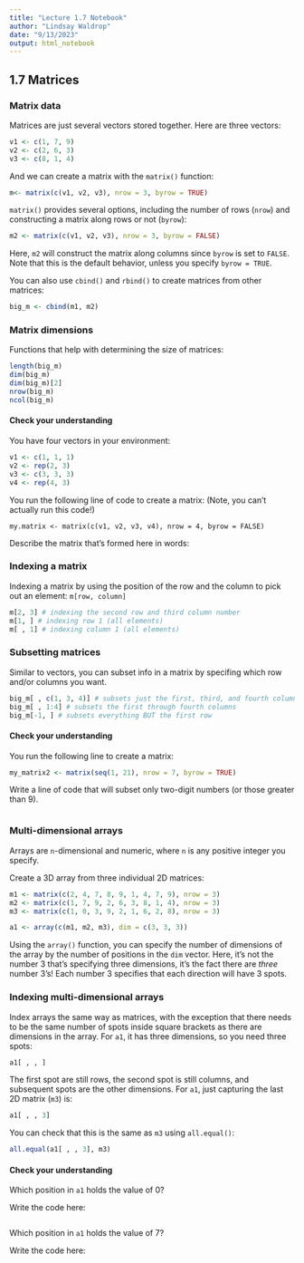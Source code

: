 ```yaml
---
title: "Lecture 1.7 Notebook"
author: "Lindsay Waldrop"
date: "9/13/2023"
output: html_notebook
---
```


## 1.7 Matrices

### Matrix data

Matrices are just several vectors stored together. Here are three vectors:
```r
v1 <- c(1, 7, 9)
v2 <- c(2, 6, 3)
v3 <- c(8, 1, 4)
```

And we can create a matrix with the `matrix()` function:
```r
m<- matrix(c(v1, v2, v3), nrow = 3, byrow = TRUE)
```

`matrix()` provides several options, including the number of rows (`nrow`) and constructing a matrix along rows or not (`byrow`):
```r
m2 <- matrix(c(v1, v2, v3), nrow = 3, byrow = FALSE)
```

Here, `m2` will construct the matrix along columns since `byrow` is set to `FALSE`. Note that this is the default behavior, unless you specify `byrow = TRUE`.

You can also use `cbind()` and `rbind()` to create matrices from other matrices:
```r
big_m <- cbind(m1, m2)
```

### Matrix dimensions

Functions that help with determining the size of matrices:
```r
length(big_m)
dim(big_m)
dim(big_m)[2]
nrow(big_m)
ncol(big_m)
```

#### Check your understanding

You have four vectors in your environment:
```r
v1 <- c(1, 1, 1)
v2 <- rep(2, 3)
v3 <- c(3, 3, 3)
v4 <- rep(4, 3)
```

You run the following line of code to create a matrix: (Note, you can't actually run this code!)

`my.matrix <- matrix(c(v1, v2, v3, v4), nrow = 4, byrow = FALSE)`

Describe the matrix that's formed here in words: 


### Indexing a matrix

Indexing a matrix by using the position of the row and the column to pick out an element: `m[row, column]`

```r
m[2, 3] # indexing the second row and third column number
m[1, ] # indexing row 1 (all elements)
m[ , 1] # indexing column 1 (all elements)
```

### Subsetting matrices

Similar to vectors, you can subset info in a matrix by specifing which row and/or columns you want.

```r
big_m[ , c(1, 3, 4)] # subsets just the first, third, and fourth columns
big_m[ , 1:4] # subsets the first through fourth columns
big_m[-1, ] # subsets everything BUT the first row
```


#### Check your understanding

You run the following line to create a matrix: 
```r
my_matrix2 <- matrix(seq(1, 21), nrow = 7, byrow = TRUE)
```

Write a line of code that will subset only two-digit numbers (or those greater than 9).
```r

```

### Multi-dimensional arrays

Arrays are `n`-dimensional and numeric, where `n` is any positive integer you specify.

Create a 3D array from three individual 2D matrices:
```r
m1 <- matrix(c(2, 4, 7, 8, 9, 1, 4, 7, 9), nrow = 3)
m2 <- matrix(c(1, 7, 9, 2, 6, 3, 8, 1, 4), nrow = 3)
m3 <- matrix(c(1, 0, 3, 9, 2, 1, 6, 2, 8), nrow = 3)

a1 <- array(c(m1, m2, m3), dim = c(3, 3, 3))
```

Using the `array()` function, you can specify the number of dimensions of the array by the number of positions in the `dim` vector. Here, it's not the number 3 that's specifying three dimensions, it's the fact there are *three* number 3's! Each number 3 specifies that each direction will have 3 spots.

### Indexing multi-dimensional arrays

Index arrays the same way as matrices, with the exception that there needs to be the same number of spots inside square brackets as there are dimensions in the array. For `a1`, it has three dimensions, so you need three spots:
```r
a1[ , , ]
```
The first spot are still rows, the second spot is still columns, and subsequent spots are the other dimensions. For `a1`, just capturing the last 2D matrix (`m3`) is: 
```r
a1[ , , 3]
```

You can check that this is the same as `m3` using `all.equal()`:
```r
all.equal(a1[ , , 3], m3)
```

#### Check your understanding

Which position in `a1` holds the value of 0?

Write the code here: 
```r

```

Which position in `a1` holds the value of 7?

Write the code here: 
```r

```

